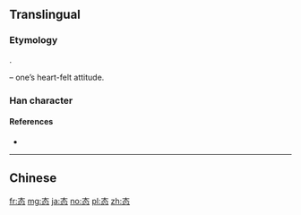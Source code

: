 {{also|態}}
==Translingual==

===Etymology===
{{Han simp|態|f=能|t=太}}.

{{Han compound|太|心|t2=heart|ls=psc|c1=p|c2=s}} – one’s heart-felt attitude.

===Han character===
{{Han char|rn=61|rad=心|as=04|sn=8|four=|canj=KIP|ids=⿱太心}}

====References====
* {{Han ref|kx=0379.071|hdz=42273.110|uh=6001|ud=24577}}

----

==Chinese==
{{zh-see|態}}

[[fr:态]]
[[mg:态]]
[[ja:态]]
[[no:态]]
[[pl:态]]
[[zh:态]]